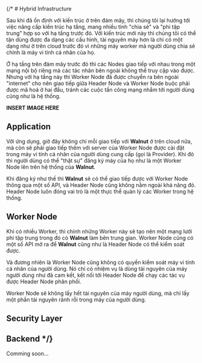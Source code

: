 {/* # Hybrid Infrastructure

Sau khi đã ổn định với kiến trúc ở trên đám mây, thì chúng tôi lại hướng tới việc nâng cấp kiến trúc hạ tầng, mang nhiều tính "chia sẻ" và "phi tập trung" hợp so với hạ tầng trước đó. Với kiến trúc mới này thì chúng tôi có thể tận dùng được đa dạng các cấu hình, tài nguyên máy hơn là chỉ có một dạng như ở trên cloud trước đó vì những máy worker mà người dùng chia sẻ chính là máy vi tính cá nhân của họ.

Ở hạ tầng trên đám mây trước đó thì các Nodes giao tiếp với nhau trong một mạng nội bộ riêng mà các tác nhân bên ngoài không thể truy cập vào được. Nhưng với hạ tầng này thì Worker Node đã được chuyển ra bên ngoài "internet" cho nên giao tiếp giữa Header Node và Worker Node buộc phải được mã hoá ở hai đầu, tránh các cuộc tấn công mạng nhắm tới người dùng cũng như là hệ thống.

**INSERT IMAGE HERE**

## Application

Với ứng dụng, giờ đây không chỉ mỗi giao tiếp với **Walnut** ở trên cloud nữa, mà còn sẽ phải giao tiếp thêm với server của Worker Node được cài đặt trong máy vi tính cá nhân của người dùng cung cấp (gọi là Provider). Khi đó thì người dùng có thể "thật sự" đăng ký máy của họ như là một Worker Node lên trên hệ thống của **Walnut**.

Khi đăng ký như thế thì **Walnut** sẽ có thể giao tiếp được với Worker Node thông qua một số API, và Header Node cũng không nằm ngoài khả năng đó. Header Node luôn đóng vai trò là một thực thể quản lý các Worker trong hệ thống.

## Worker Node

Khi có nhiều Worker, thì chính những Worker này sẽ tạo nên một mạng lưới phi tập trung trong đó có **Walnut** làm bên trung gian. Worker Node cũng có một số API mở ra để **Walnut** cũng như là Header Node có thể kiểm soát được.

Và đương nhiên là Worker Node cũng không có quyền kiểm soát máy vi tính cá nhân của người dùng. Nó chỉ có nhiệm vụ là dùng tài nguyên của máy người dùng như đã cam kết, kết nối tới Header Node để chạy các tác vụ được Header Node phân phối.

<Notice>
  Worker Node sẽ không lấy hết tài nguyên của máy người dùng, mà chỉ lấy một
  phần tài nguyên rảnh rỗi trong máy của người dùng.
</Notice>

## Security Layer

## Backend */}

Comming soon...
